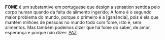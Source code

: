 '''FOME''' é um substantive em portuguese que design a sensation sentida pelo corpo human quando da falta de alimento ingerido; A fome é o segundo maior problema do mundo, porque o primeiro é a [ganância], pois é ela que mantém milhões de pessoas no mundo todo com fome, isto é, sem alimentos. Mas também podemos dizer que há fome do saber, de amor, esperança e porque não dizer: [[PAZ]].